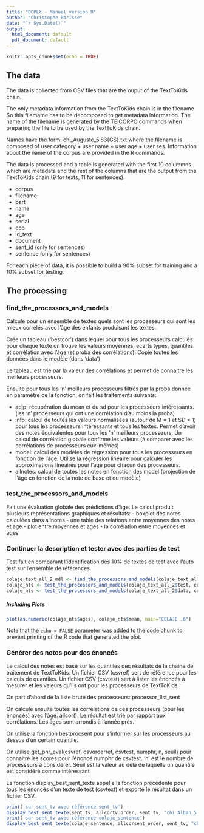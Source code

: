 ```yaml
---
title: "DCPLX - Manuel version R"
author: "Christophe Parisse"
date: "`r Sys.Date()`"
output:
  html_document: default
  pdf_document: default
---
```


```r
knitr::opts_chunk$set(echo = TRUE)
```

## The data

The data is collected from CSV files that are the ouput of the TextToKids chain.

The only metadata information from the TextToKids chain is in the filename So this filemame has to be decomposed to get metadata information. The name of the filename is generated by the TEICORPO commands when preparing the file to be used by the TextToKids chain.

Names have the form: chi_Auguste_5.83{GS}.txt where the filename is composed of user category + user name + user age + user ses. Information about the name of the corpus are provided in the R commands.

The data is processed and a table is generated with the first 10 colummns which are metadata and the rest of the columns that are the output from the TextToKids chain (9 for texts, 11 for sentences).

-   corpus
-   filename
-   part
-   name
-   age
-   serial
-   eco
-   id_text
-   document
-   sent_id (only for sentences)
-   sentence (only for sentences)

For each piece of data, it is possible to build a 90% subset for training and a 10% subset for testing.

## The processing

### find_the_processors_and_models

Calcule pour un ensemble de textes quels sont les processeurs qui sont les mieux corrélés avec l'âge des enfants produisant les textes.

Crée un tableau ('bestcor') dans lequel pour tous les processeurs calculés pour chaque texte on trouve les valeurs moyennes, ecarts types, quantiles et corrélation avec l'âge (et proba des corrélations). Copie toutes les données dans le modèle (dans 'data')

Le tableau est trié par la valeur des corrélations et permet de connaitre les meilleurs processeurs.

Ensuite pour tous les 'n' meilleurs processeurs filtrés par la proba donnée en paramètre de la fonction, on fait les traitements suivants:

-   adjp: récupération du mean et du sd pour les processeurs intéressants. (les 'n' processeurs qui ont une corrélation d'au moins la proba)
-   info: calcul de toutes les valeurs normalisées (autour de M = 1 et SD = 1) pour tous les processeurs intéressants et tous les textes. Permet d'avoir des notes équivalentes pour tous les 'n' meilleurs processeurs. Un calcul de corrélation globale confirme les valeurs (à comparer avec les corrélations de processeurs eux-mêmes)
-   model: calcul des modèles de régression pour tous les processeurs en fonction de l'âge. Utilise la régression linéaire pour calculer les approximations linéaires pour l'age pour chacun des processeurs.
-   allnotes: calcul de toutes les notes en fonction des model (projection de l'âge en fonction de la note de base et du modèle)

### test_the_processors_and_models

Fait une évaluation globale des prédictions d'âge. Le calcul produit plusieurs représentations graphiques et résultats: - boxplot des notes calculées dans allnotes - une table des relations entre moyennes des notes et age - plot entre moyennes et ages - la corrélation entre moyennes et ages

### Continuer la description et tester avec des parties de test

Test fait en comparant l'identification des 10% de textes de test avec l'auto test sur l'ensemble de références.

```r
colaje_text_all_2_mdl <- find_the_processors_and_models(colaje_text_all_2$data, .6, "COLAJE.6")
colaje_nts <- test_the_processors_and_models(colaje_text_all_2$test, colaje_text_all_2_mdl, "COLAJE TEST")
colaje_nts <- test_the_processors_and_models(colaje_text_all_2$data, colaje_text_all_2_mdl, "COLAJE TEST wiht DATA itself")
```

##### Including Plots

```r
plot(as.numeric(colaje_nts$ages), colaje_nts$mean, main="COLAJE .6")
```

Note that the `echo = FALSE` parameter was added to the code chunk to prevent printing of the R code that generated the plot.

### Générer des notes pour des énoncés

Le calcul des notes est basé sur les quantiles des résultats de la chaine de traitement de TextToKids.
Un fichier CSV (csvref) sert de référence pour les calculs de quantiles.
Un fichier CSV (csvtest) sert à lister les énoncés à mesurer et les valeurs qu'ils ont pour les processeurs de TextToKids.

On part d'abord de la liste brute des processeurs: processor_list_sent

On calcule ensuite toutes les corrélations de ces processeurs (pour les énoncés) avec l'âge: allcor(). Le résultat est trié par rapport aux corrélations. Les âges sont arrondis à l'année près.

On utilise la fonction bestprocsent pour s'informer sur les processeurs au dessus d'un certain quantile.

On utilise get_phr_eval(csvref, csvorderref, csvtest, numphr, n, seuil) pour connaitre les scores pour l'énoncé numphr de csvtest. 'n' est le nombre de processeurs à considérer. Seuil est la valeur au delà de laquelle un quantile est considéré comme intéressant 

La fonction display_best_sent_texte appelle la fonction précédente pour tous les énoncés d'un texte de test (csvtext) et exporte le résultat dans un fichier CSV.

```r
print('sur sent_tv avec référence sent_tv')
display_best_sent_texte(sent_tv, allcortv_order, sent_tv, "chi_Alban_5.11{GS}.txt", 10, .6, 8, "chi_Alban_5.11.csv", "v")
print('sur sent_tv avec référence colaje_sentence')
display_best_sent_texte(colaje_sentence, allcorsent_order, sent_tv, "chi_Alban_5.11{GS}.txt", 20, .9, 12, "chi_Alban_5.11.csv", "v")
```
